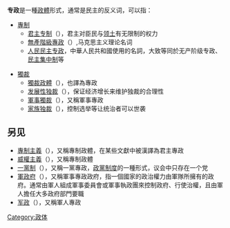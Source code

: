 '''专政'''是一種[[政體|政體]]形式，通常是民主的反义词，可以指：

*[[專制|專制]]
**[[君主专制|君主专制]]（{{lang-en|Absolute monarchy}}），君主对臣民与[[领土|领土]]有无限制的权力
** [[無產階級專政|無產階級專政]]（{{lang-en|Dictatorship of the proletariat}}）,马克思主义理论名词
**[[人民民主专政|人民民主专政]]，中華人民共和國使用的名詞，大致等同於无产阶级专政、[[民主集中制|民主集中制]]等


*[[獨裁|獨裁]]
** [[獨裁政體|獨裁政體]]（{{lang-en|Dictatorship}}），也譯為專政
**[[发展性独裁|发展性独裁]]（{{lang-en|Developmental dictatorship}}），保证经济增长来维护独裁的合理性
** [[軍事獨裁|軍事獨裁]]（{{lang-en|Military dictatorship}}），又稱軍事專政
** [[家族独裁|家族独裁]]（{{lang-en|Hereditary dictatorship}}），控制选举等让统治者可以世袭

==另见==
*[[專制主義|專制主義]]（{{lang-en|Despotism}}），又稱專制政體，在某些文獻中被漢譯為君主專政
* [[威權主義|威權主義]]（{{lang-en|Authoritarianism}}），又稱專制政體
* [[一黨制|一黨制]]（{{lang-en|Single-party state}}），又稱一黨專政，[[政黨制度|政黨制度]]的一種形式，议会中只存在一个党
* [[軍政府|軍政府]]（{{lang-en|Military Junta，或Junta}}），又稱軍事專政政府，指一個國家的政治權力由軍隊所擁有的政府。通常由軍人組成軍事委員會或軍事執政團來控制政府、行使治權，且由軍人擔任大多政府部門要職
* [[軍政_(政體)|军政]]（{{lang-en|Stratocracy}}），又稱軍人專政


{{disambig|A|Cat=二字译名消歧义}}
[[Category:政体|Category:政体]]